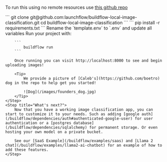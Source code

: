 To run this using no remote resources use [this github repo](https://github.com/launchflow/buildflow-local-image-classification)

<Steps>
    <Step title="Clone the GitHub Repo">
```
git clone git@github.com:launchflow/buildflow-local-image-classification.git 
cd buildflow-local-image-classification
```
    </Step>
    <Step title="Install your requirements">
        ```
            pip install -r requirements.txt
        ```
    </Step>
    <Step title="Create a .env file">
        Rename the `template.env` to `.env` and update all variables
    </Step>
    <Step title="Run your project">
        Run your project with:

        ```
            buildflow run
        ```

        Once running you can visit http://localhost:8000 to see and begin uploading images!

        <Tip>
            We provide a picture of [Caleb's](https://github.com/boetro) dog in the repo to help get you started!

            ![Dog](/images/founders_dog.jpg)
        </Tip>
    </Step>
    <Step title="What's next?">
        Now that you have a working image classification app, you can start to customize it to your needs. Such as adding [google auth](/buildflow/dependencies/auth#authenticated-google-user) for user authentication or a [postgres database](/buildflow/dependencies/sqlalchemy) for permanent storage. Or even hosting your own model on a private bucket.

        See our [SaaS Example](/buildflow/examples/saas) and [Llama 2 chat](/buildflow/examples/llama2-ai-chatbot) for an example of how to add these features.
    </Step>
</Steps>

